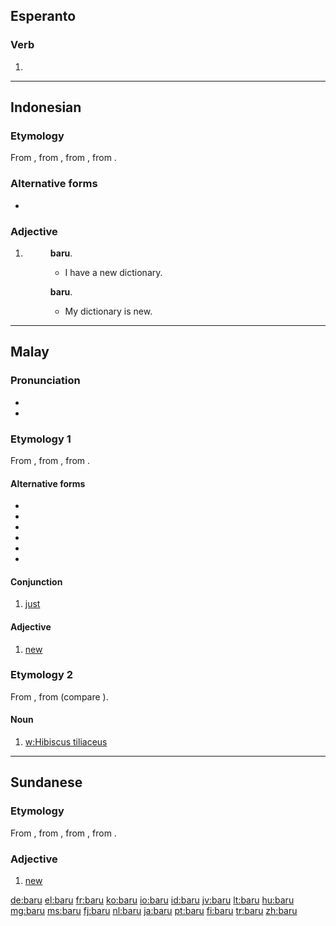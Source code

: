 ==Esperanto==

===Verb===
{{head|eo}}

# {{eo-form of|bar|u}}

----

==Indonesian==

===Etymology===
From {{etyl|ms|id}} {{term|baru|lang=ms}}, from {{etyl|poz-mly-pro|id}} {{recons|baharu|lang=poz-mly-pro}}, from {{etyl|poz-pro|id}} {{recons|(ma-)baqəʀu|lang=poz-pro}}, from {{etyl|map-pro|id}} {{recons|(ma-)baqəʀuh|lang=map-pro}}.

===Alternative forms===
* {{l|id|baharu}}

===Adjective===
{{head|id|}}

# {{alternative form of|baharu|lang=id}}
#: {{l|id|saya|Saya}} {{l|id|punya}} {{l|id|kamus}} '''baru'''.
#:* I have a new dictionary.
#: {{l|id|kamus|Kamus}} {{l|id|saya}} {{l|id|adalah}} '''baru'''.
#:* My dictionary is new.

----

==Malay==

===Pronunciation===
* {{IPA|/baru/|lang=ms}}
* {{rhymes|aru|ru|u|lang=ms}}

===Etymology 1===
From {{etyl|poz-mly-pro|ms}} {{recons|baharu|lang=poz-mly-pro}}, from {{etyl|poz-pro|ms}} {{recons|(ma-)baqəʀu|lang=poz-pro}}, from {{etyl|map-pro|ms}} {{recons|(ma-)baqəʀuh|lang=map-pro}}.

====Alternative forms====
* {{l|ms|baharu}}
* {{l|ms|bahru}}
* {{l|ms|bharu}}
* {{l|ms|بهارو|sc=Arab}}
* {{l|ms|بارو|sc=Arab}}
* {{l|ms|بهرو|sc=Arab}}

====Conjunction====
{{head|ms|conjunction}}

# [[just]] {{gloss|recently}}

====Adjective====
{{head|ms||Jawi spelling|'''{{l|ms|بارو|sc=Arab}}'''}}

# [[new]] {{gloss|recently made or created}}

===Etymology 2===
From {{etyl|poz-mly-pro|ms}} {{recons|baru|lang=poz-mly-pro}}, from {{etyl|poz-pro|ms}} {{recons|baʀu|lang=poz-pro}} (compare {{etyl|haw|-}} {{term|hau|lang=haw}}).

====Noun====
{{head|ms|noun}}

# [[w:Hibiscus tiliaceus]]

----

==Sundanese==

===Etymology===
From {{etyl|ms|su}} {{term|baharu|lang=ms}}, from {{etyl|poz-mly-pro|su}} {{recons|baharu|lang=poz-mly-pro}}, from {{etyl|poz-pro|su}} {{recons|(ma-)baqəʀu|lang=poz-pro}}, from {{etyl|map-pro|su}} {{recons|(ma-)baqəʀuh|lang=map-pro}}.

===Adjective===
{{head|su|adjective}}

# [[new]] {{gloss|recently made or created}}

[[de:baru]]
[[el:baru]]
[[fr:baru]]
[[ko:baru]]
[[io:baru]]
[[id:baru]]
[[jv:baru]]
[[lt:baru]]
[[hu:baru]]
[[mg:baru]]
[[ms:baru]]
[[fj:baru]]
[[nl:baru]]
[[ja:baru]]
[[pt:baru]]
[[fi:baru]]
[[tr:baru]]
[[zh:baru]]